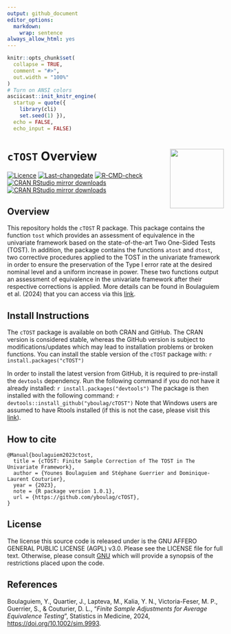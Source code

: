 ```yaml
---
output: github_document
editor_options:
  markdown:
    wrap: sentence
always_allow_html: yes
---
```


<!-- README.md is generated from README.Rmd. Please edit this file -->

```r
knitr::opts_chunk$set(
  collapse = TRUE,
  comment = "#>",
  out.width = "100%"
)
# Turn on ANSI colors
asciicast::init_knitr_engine(
  startup = quote({
    library(cli)
    set.seed(1) }),
  echo = FALSE,
  echo_input = FALSE)
```
 


# `cTOST` Overview  <a href="https://yboulag.github.io/cTOST/"><img src="man/figures/hex-cTOST.png" alt="" align="right" height="138" width="125" /></a>

<!-- badges: start -->
[![Licence](https://img.shields.io/badge/licence-AGPL--3.0-blue.svg)](https://opensource.org/licenses/AGPL-3.0)
[![Last-changedate](https://img.shields.io/badge/last%20change-`r gsub('-', '--', Sys.Date())`-green.svg)](https://github.com/yboulag/cTOST)
[![R-CMD-check](https://github.com/yboulag/cTOST/actions/workflows/R-CMD-check.yaml/badge.svg)](https://github.com/yboulag/cTOST/actions/workflows/R-CMD-check.yaml)
[![CRAN RStudio mirror downloads](http://cranlogs.r-pkg.org/badges/cTOST)](https://www.r-pkg.org/pkg/cTOST)
[![CRAN RStudio mirror downloads](https://cranlogs.r-pkg.org/badges/grand-total/cTOST)](https://www.r-pkg.org/pkg/cTOST)
<!-- badges: end -->

## Overview

This repository holds the `cTOST` R package. This package contains the function `tost` which provides an assessment of equivalence in the univariate framework based on the state-of-the-art Two One-Sided Tests (TOST). In addition, the package contains the functions `atost` and `dtost`, two corrective procedures applied to the TOST in the univariate framework in order to ensure the preservation of the Type I error rate at the desired nominal level and a uniform increase in power. These two functions output an assessment of equivalence in the univariate framework after their respective corrections is applied. More details can be found in Boulaguiem et al. (2024) that you can access via this [link](https://doi.org/10.1002/sim.9993).

## Install Instructions

The `cTOST` package is available on both CRAN and GitHub. The CRAN version is considered stable, whereas the GitHub version is subject to modifications/updates which may lead to installation problems or broken functions. You can install the stable version of the `cTOST` package with:
  ```r
install.packages("cTOST")
```

In order to install the latest version from GitHub, it is required to pre-install the `devtools` dependency. Run the following command if you do not have it already installed:
  ```r
install.packages("devtools")
```
The package is then installed with the following command: 
  ```r
devtools::install_github("yboulag/cTOST")
```
Note that Windows users are assumed to have Rtools installed (if this is not the case, please visit this [link](https://cran.r-project.org/bin/windows/Rtools/)).

## How to cite

```{}
@Manual{boulaguiem2023ctost,
  title = {cTOST: Finite Sample Correction of The TOST in The Univariate Framework},
  author = {Younes Boulaguiem and Stéphane Guerrier and Dominique-Laurent Couturier},
  year = {2023},
  note = {R package version 1.0.1},
  url = {https://github.com/yboulag/cTOST},
}
```

## License

The license this source code is released under is the GNU AFFERO GENERAL PUBLIC LICENSE (AGPL) v3.0. Please see the LICENSE file for full text. Otherwise, please consult [GNU](https://www.gnu.org/licenses/agpl-3.0.en.html) which will provide a synopsis of the restrictions placed upon the code.

## References

Boulaguiem, Y., Quartier, J., Lapteva, M., Kalia, Y. N., Victoria-Feser, M. P., Guerrier, S., & Couturier, D. L., "*Finite Sample Adjustments for Average Equivalence Testing*", Statistics in Medicine, 2024, [https://doi.org/10.1002/sim.9993]( https://doi.org/10.1002/sim.9993).








